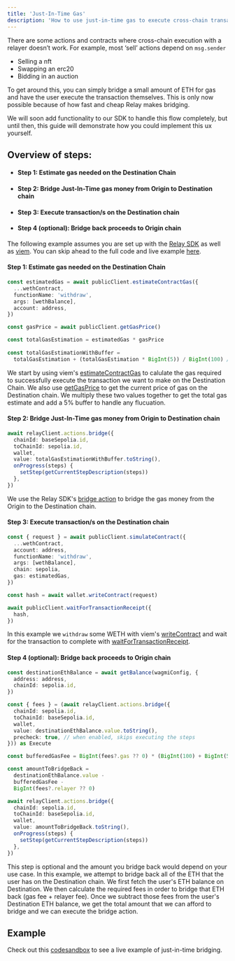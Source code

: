 ```yaml
---
title: 'Just-In-Time Gas'
description: 'How to use just-in-time gas to execute cross-chain transactions'
---
```



There are some actions and contracts where cross-chain execution with a relayer doesn’t work. For example, most ‘sell’ actions depend on `msg.sender`

- Selling a nft
- Swapping an erc20
- Bidding in an auction


To get around this, you can simply bridge a small amount of ETH for gas and have the user execute the transaction themselves. This is only now possible because of how fast and cheap Relay makes bridging.

We will soon add functionality to our SDK to handle this flow completely, but until then, this guide will demonstrate how you could implement this ux yourself.


## Overview of steps:
- #### Step 1: Estimate gas needed on the Destination Chain
- #### Step 2: Bridge Just-In-Time gas money from Origin to Destination chain
- #### Step 3: Execute transaction/s on the Destination chain
- #### Step 4 (optional): Bridge back proceeds to Origin chain



The following example assumes you are set up with the [Relay SDK](https://docs.relay.link/references/sdk/getting-started) as well as [viem](https://viem.sh/). You can skip ahead to the full code and live example [here](#example).

#### Step 1: Estimate gas needed on the Destination Chain
```typescript
const estimatedGas = await publicClient.estimateContractGas({
  ...wethContract,
  functionName: 'withdraw',
  args: [wethBalance],
  account: address,
})

const gasPrice = await publicClient.getGasPrice()

const totalGasEstimation = estimatedGas * gasPrice
      
const totalGasEstimationWithBuffer =
  totalGasEstimation + (totalGasEstimation * BigInt(5)) / BigInt(100) // add 5% buffer to handle gas fluctuation
```

We start by using viem's [estimateContractGas](https://viem.sh/docs/contract/estimateContractGas) to calulate the gas required to successfully execute the transaction we want to make on the Destination Chain. We also use [getGasPrice](https://viem.sh/docs/actions/public/getGasPrice) to get the current price of gas on the Destination chain. We multiply these two values together to get the total gas estimate and add a 5% buffer to handle any flucuation.



#### Step 2: Bridge Just-In-Time gas money from Origin to Destination chain
```typescript
await relayClient.actions.bridge({
  chainId: baseSepolia.id,
  toChainId: sepolia.id,
  wallet,
  value: totalGasEstimationWithBuffer.toString(),
  onProgress(steps) {
    setStep(getCurrentStepDescription(steps))
  },
})
```

We use the Relay SDK's [bridge action](https://docs.relay.link/references/sdk/bridge) to bridge the gas money from the Origin to the Destination chain.


#### Step 3: Execute transaction/s on the Destination chain
```typescript
const { request } = await publicClient.simulateContract({
  ...wethContract,
  account: address,
  functionName: 'withdraw',
  args: [wethBalance],
  chain: sepolia,
  gas: estimatedGas,
})

const hash = await wallet.writeContract(request)

await publicClient.waitForTransactionReceipt({
  hash,
})
```
In this example we `withdraw` some WETH with viem's [writeContract](https://viem.sh/docs/contract/writeContract) and wait for the transaction to complete with [waitForTransactionReceipt](https://viem.sh/docs/actions/public/waitForTransactionReceipt).


#### Step 4 (optional): Bridge back proceeds to Origin chain
```typescript
const destinationEthBalance = await getBalance(wagmiConfig, {
  address: address,
  chainId: sepolia.id,
})

const { fees } = (await relayClient.actions.bridge({
  chainId: sepolia.id,
  toChainId: baseSepolia.id,
  wallet,
  value: destinationEthBalance.value.toString(),
  precheck: true, // when enabled, skips executing the steps
})) as Execute

const bufferedGasFee = BigInt(fees?.gas ?? 0) * (BigInt(100) + BigInt(5)) / BigInt(100) // add 5% buffer to handle flucation

const amountToBridgeBack =
  destinationEthBalance.value -
  bufferedGasFee -
  BigInt(fees?.relayer ?? 0)

await relayClient.actions.bridge({
  chainId: sepolia.id,
  toChainId: baseSepolia.id,
  wallet,
  value: amountToBridgeBack.toString(),
  onProgress(steps) {
    setStep(getCurrentStepDescription(steps))
  },
})
```

This step is optional and the amount you bridge back would depend on your use case. In this example, we attempt to bridge back all of the ETH that the user has on the Destination chain. We first fetch the user's ETH balance on Destination. We then calculate the required fees in order to bridge that ETH back (gas fee + relayer fee). Once we subtract those fees from the user's Destination ETH balance, we get the total amount that we can afford to bridge and we can execute the bridge action.

## Example
Check out this [codesandbox](https://stackblitz.com/~/github.com/ted-palmer/relay-example) to see a live example of just-in-time bridging.
